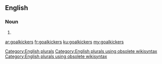 ==English==

===Noun===
{{head|en}}

# {{plural of|goalkicker}}

[[Category:English plurals]][[Category:English plurals using obsolete wikisyntax]][[Category:English plurals using obsolete wikisyntax]]

[[ar:goalkickers]]
[[fr:goalkickers]]
[[ku:goalkickers]]
[[my:goalkickers]]